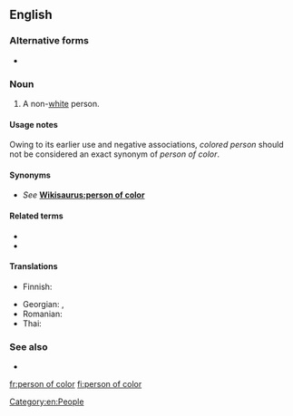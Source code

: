 ==English==

===Alternative forms===
* {{l|en|person of colour}} {{qualifier|outside North America}}

===Noun===
{{en-noun|people of color|persons of color}}

# {{lb|en|US}} A non-[[white]] person.

====Usage notes====
Owing to its earlier use and negative associations, ''colored person'' should not be considered an exact synonym of ''person of color''.

====Synonyms====
* ''See'' '''[[Wikisaurus:person of color]]'''

====Related terms====
* {{l|en|man of color}}
* {{l|en|woman of color}}

====Translations====
{{trans-top|respectful term for a non-white person}}
* Finnish: {{t|fi|värillinen}}
{{trans-mid}}
* Georgian: {{t|ka|ფერადკანიანი პიროვნება}}, {{t|ka|ფერადკანიანი}}
* Romanian: {{t|ro|persoană de culoare|f}}
* Thai: {{t|th|คนผิวสี|sc=Thai}}
{{trans-bottom}}

===See also===
* {{l|en|visible minority}}

[[Category:en:People]]

[[fr:person of color]]
[[fi:person of color]]